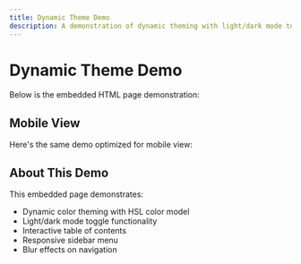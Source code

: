 ```yaml
---
title: Dynamic Theme Demo
description: A demonstration of dynamic theming with light/dark mode toggle
---
```



# Dynamic Theme Demo

Below is the embedded HTML page demonstration:

<HtmlEmbed height={700} />

## Mobile View

Here's the same demo optimized for mobile view:

<HtmlEmbed height={414} width={896} src="/embedded-pages/colors-adjust.html" title="Mobile View" />

## About This Demo

This embedded page demonstrates:

- Dynamic color theming with HSL color model
- Light/dark mode toggle functionality
- Interactive table of contents
- Responsive sidebar menu
- Blur effects on navigation
